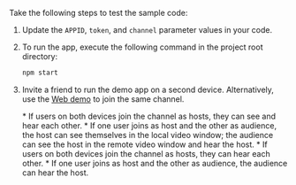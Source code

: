<PlatformWrapper platform = "electron">

Take the following steps to test the sample code:

1. Update the `APPID`, `token`, and `channel` parameter values in your code. 

1. To run the app, execute the following command in the project root directory:

    ```bash
    npm start
    ```

1. Invite a friend to run the demo app on a second device. Alternatively, use the [Web demo](https://webdemo.agora.io/basicVideoCall/index.html) to join the same channel.

    <ProductWrapper notAllowed="voice-calling">
    * If users on both devices join the channel as hosts, they can see and hear each other.
    * If one user joins as host and the other as audience, the host can see themselves in the local video window; the audience can see the host in the remote video window and hear the host.
    </ProductWrapper>
    <ProductWrapper product="voice-calling">
    * If users on both devices join the channel as hosts, they can hear each other.
    * If one user joins as host and the other as audience, the audience can hear the host.
    </ProductWrapper>
    
</PlatformWrapper>
